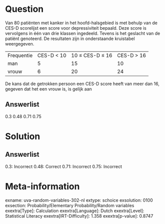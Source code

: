 Question
========

Van 80 patiënten met kanker in het hoofd-halsgebied is met behulp van de
CES-D scorelijst een score voor depressiviteit bepaald. Deze score is
vervolgens in één van drie klassen ingedeeld. Tevens is het geslacht van
de patiënt genoteerd. De resultaten zijn in onderstaande kruistabel
weergegeven.

  ------------ ------------- ----------------- -------------
  Frequentie   CES-D \< 10   10 ≤ CES-D ≤ 16   CES-D \> 16
  man          5             15                10
  vrouw        6             20                24
  ------------ ------------- ----------------- -------------

De kans dat de getrokken persoon een CES-D score heeft van meer dan 16,
gegeven dat het een vrouw is, is gelijk aan

Answerlist
----------

0.3
0.48
0.71
0.75

Solution
========

Answerlist
----------

0.3: Incorrect
0.48: Correct
0.71: Incorrect
0.75: Incorrect

Meta-information
================
exname: uva-random-variables-302-nl
extype: schoice
exsolution: 0100
exsection: Probability/Elementary Probability/Random variables
exextra[Type]: Calculation
exextra[Language]: Dutch
exextra[Level]: Statistical Literacy
exextra[IRT-Difficulty]: 1.358
exextra[p-value]: 0.8747
